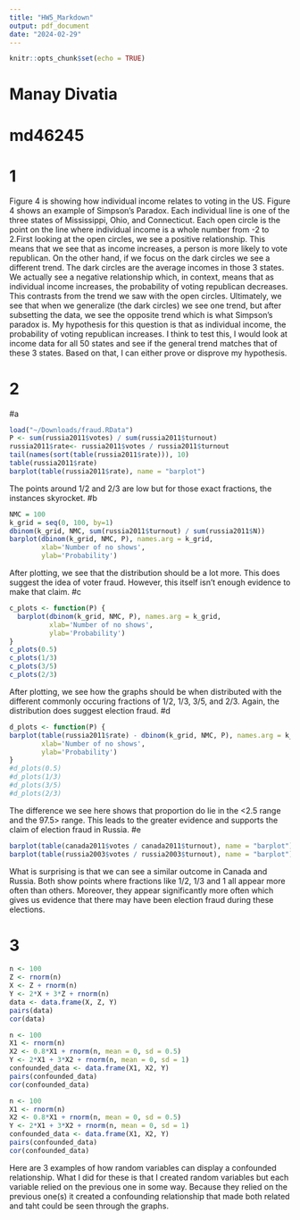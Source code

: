 ```yaml
---
title: "HW5_Markdown"
output: pdf_document
date: "2024-02-29"
---
```


```r
knitr::opts_chunk$set(echo = TRUE)
```
# Manay Divatia
# md46245
# 1
Figure 4 is showing how individual income relates to voting in the US. Figure 4
shows an example of Simpson's Paradox. Each individual line is one of
the three states of Mississippi, Ohio, and Connecticut. Each open circle is
the point on the line where individual income is a whole number from -2 to 2.First looking at the open circles, we see a positive relationship. This means that
we see that as income increases, a person is more likely to vote republican. 
On the other hand, if we focus on the dark circles we see a different trend.
The dark circles are the average incomes in those 3 states. We actually see a
negative relationship which, in context, means that as individual income
increases, the probability of voting republican decreases. This contrasts from
the trend we saw with the open circles. Ultimately, we see that when we
generalize (the dark circles) we see one trend, but after subsetting the data, 
we see the opposite trend which is what Simpson's paradox is.
My hypothesis for this question is that as individual income, the probability
of voting republican increases. I think to test this, I would look at income
data for all 50 states and see if the general trend matches that of these 3
states. Based on that, I can either prove or disprove my hypothesis.

# 2

#a
```r
load("~/Downloads/fraud.RData")
P <- sum(russia2011$votes) / sum(russia2011$turnout)
russia2011$rate<- russia2011$votes / russia2011$turnout
tail(names(sort(table(russia2011$rate))), 10)
table(russia2011$rate)
barplot(table(russia2011$rate), name = "barplot")
```
The points around 1/2 and 2/3 are low but for those exact fractions, the instances skyrocket.
#b
```r
NMC = 100
k_grid = seq(0, 100, by=1)
dbinom(k_grid, NMC, sum(russia2011$turnout) / sum(russia2011$N))
barplot(dbinom(k_grid, NMC, P), names.arg = k_grid,
        xlab='Number of no shows',
        ylab='Probability')
```
After plotting, we see that the distribution should be a lot more. This
does suggest the idea of voter fraud. However, this itself isn't enough
evidence to make that claim.
#c
```r
c_plots <- function(P) {
  barplot(dbinom(k_grid, NMC, P), names.arg = k_grid,
          xlab='Number of no shows',
          ylab='Probability')
}
c_plots(0.5)
c_plots(1/3)
c_plots(3/5)
c_plots(2/3)
```
After plotting, we see how the graphs should be when distributed with the
different commonly occuring fractions of 1/2, 1/3, 3/5, and 2/3. Again, the
distribution does suggest election fraud.
#d
```r
d_plots <- function(P) {
barplot(table(russia2011$rate) - dbinom(k_grid, NMC, P), names.arg = k_grid,
        xlab='Number of no shows',
        ylab='Probability')
}
#d_plots(0.5)
#d_plots(1/3)
#d_plots(3/5)
#d_plots(2/3)
```
The difference we see here shows that proportion do lie in the <2.5 range and
the 97.5> range. This leads to the greater evidence and supports the claim
of election fraud in Russia.
#e
```r
barplot(table(canada2011$votes / canada2011$turnout), name = "barplot")
barplot(table(russia2003$votes / russia2003$turnout), name = "barplot")
```
What is surprising is that we can see a similar outcome in Canada and Russia. 
Both show points where fractions like 1/2, 1/3 and 1 all appear more often than
others. Moreover, they appear significantly more often which gives us evidence
that there may have been election fraud during these elections.

# 3
```r
n <- 100
Z <- rnorm(n)
X <- Z + rnorm(n) 
Y <- 2*X + 3*Z + rnorm(n)
data <- data.frame(X, Z, Y)
pairs(data)
cor(data)

n <- 100
X1 <- rnorm(n)
X2 <- 0.8*X1 + rnorm(n, mean = 0, sd = 0.5)
Y <- 2*X1 + 3*X2 + rnorm(n, mean = 0, sd = 1)
confounded_data <- data.frame(X1, X2, Y)
pairs(confounded_data)
cor(confounded_data)

n <- 100
X1 <- rnorm(n)
X2 <- 0.8*X1 + rnorm(n, mean = 0, sd = 0.5)
Y <- 2*X1 + 3*X2 + rnorm(n, mean = 0, sd = 1)
confounded_data <- data.frame(X1, X2, Y)
pairs(confounded_data)
cor(confounded_data)
```
Here are 3 examples of how random variables can display a confounded
relationship. What I did for these is that I created random variables but each
variable relied on the previous one in some way. Because they relied on the
previous one(s) it created a confounding relationship that made both related
and taht could be seen through the graphs.

